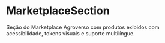 
<Meta title="Agroverso/Marketplace/MarketplaceSection" component={MarketplaceSection} />

# MarketplaceSection

Seção do Marketplace Agroverso com produtos exibidos com acessibilidade, tokens visuais e suporte multilíngue.

<Preview>
  <Story name="Com dois produtos">
    <MarketplaceSection />
  </Story>
</Preview>
